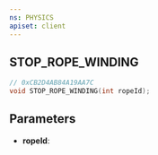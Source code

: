 ```yaml
---
ns: PHYSICS
apiset: client
---
```

## STOP_ROPE_WINDING

```c
// 0xCB2D4AB84A19AA7C
void STOP_ROPE_WINDING(int ropeId);
```


## Parameters
* **ropeId**: